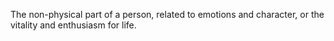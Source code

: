 The non-physical part of a person, related to emotions and character, or the vitality and enthusiasm for life.

